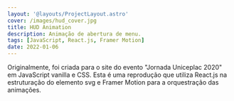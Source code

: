 ```yaml
---
layout: '@layouts/ProjectLayout.astro'
cover: /images/hud_cover.jpg
title: HUD Animation
description: Animação de abertura de menu.
tags: [JavaScript, React.js, Framer Motion]
date: 2022-01-06
---
```


Originalmente, foi criada para o site do evento "Jornada Uniceplac 2020" em JavaScript vanilla e CSS.
Esta é uma reprodução que utiliza React.js na estruturação do elemento svg e Framer Motion para a orquestração das animações.


<div class="flex justify-center">
	<HudAnim client:only="react" />
</div>
